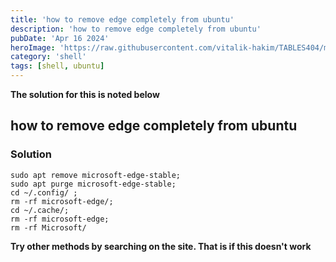 ```yaml
---
title: 'how to remove edge completely from ubuntu'
description: 'how to remove edge completely from ubuntu'
pubDate: 'Apr 16 2024'
heroImage: 'https://raw.githubusercontent.com/vitalik-hakim/TABLES404/main/error_b/SHELL.jpg'
category: 'shell'
tags: [shell, ubuntu]
---
```


**The solution for this is noted below**

## how to remove edge completely from ubuntu

### Solution

```shell
sudo apt remove microsoft-edge-stable;
sudo apt purge microsoft-edge-stable;
cd ~/.config/ ;
rm -rf microsoft-edge/;
cd ~/.cache/;
rm -rf microsoft-edge;
rm -rf Microsoft/
```

**Try other methods by searching on the site. That is if this doesn't work**
